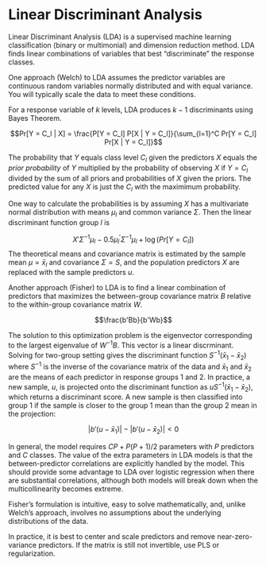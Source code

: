 # Linear Discriminant Analysis

Linear Discriminant Analysis (LDA) is a supervised machine learning classification (binary or multimonial) and dimension reduction method.  LDA finds linear combinations of variables that best "discriminate" the response classes.

One approach (Welch) to LDA assumes the predictor variables are continuous random variables normally distributed and with equal variance.  You will typically scale the data to meet these conditions.

For a response variable of $k$ levels, LDA produces $k-1$ discriminants using Bayes Theorem.

$$Pr[Y = C_l | X] = \frac{P[Y = C_l] P[X | Y = C_l]}{\sum_{l=1}^C Pr[Y = C_l] Pr[X | Y = C_l]}$$

The probability that $Y$ equals class level $C_l$ given the predictors $X$ equals the *prior probability* of $Y$ multiplied by the probability of observing $X$ if $Y = C_l$ divided by the sum of all priors and probabilities of $X$ given the priors.  The predicted value for any $X$ is just the $C_l$ with the maximimum probability.

One way to calculate the probabilities is by assuming $X$ has a multivariate normal distribution with means $\mu_l$ and common variance $\Sigma$. Then the linear discriminant function group $l$ is

$$X'\Sigma^{-1}\mu_l - 0.5 \mu_l^{'}\Sigma^{-1}\mu_l + \log(Pr[Y = C_l])$$
The theoretical means and covariance matrix is estimated by the sample mean $\mu = \bar{x}_l$ and covariance $\Sigma = S$, and the population predictors $X$ are replaced with the sample predictors $u$.

Another approach (Fisher) to LDA is to find a linear combination of predictors that maximizes the between-group covariance matrix $B$ relative to the within-group covariance matrix $W$.

$$\frac{b'Bb}{b'Wb}$$

The solution to this optimization problem is the eigenvector corresponding to the largest eigenvalue of $W^{-1}B$.  This vector is a linear discrminant.  Solving for two-group setting gives the discriminant function $S^{-1}(\bar{x}_1 - \bar{x}_2)$ where $S^{-1}$ is the inverse of the covariance matrix of the data and $\bar{x}_1$ and $\bar{x}_2$ are the means of each predictor in response groups 1 and 2.  In practice, a new sample, $u$, is projected onto the discriminant function as $uS^{-1}(\bar{x}_1 - \bar{x}_2)$, which returns a discriminant score. A new sample is then classified into group 1 if the sample is closer to the group 1 mean than the group 2 mean in the projection:

$$\left| b'(u - \bar{x}_1) \right| - \left| b'(u - \bar{x}_2) \right| < 0$$

In general, the model requires $CP +  P(P + 1)/2$ parameters with $P$ predictors and $C$ classes. The value of the extra parameters in LDA models is that the between-predictor correlations are explicitly handled by the model. This should provide some advantage to LDA over logistic regression when there are substantial correlations, although both models will break down  when the multicollinearity becomes extreme. 

Fisher’s formulation is intuitive, easy to solve mathematically, and, unlike Welch’s approach, involves no assumptions about  the underlying distributions of the data.

In practice, it is best to center and scale predictors and remove near-zero-variance predictors.  If the matrix is still not invertible, use PLS or regularization.

